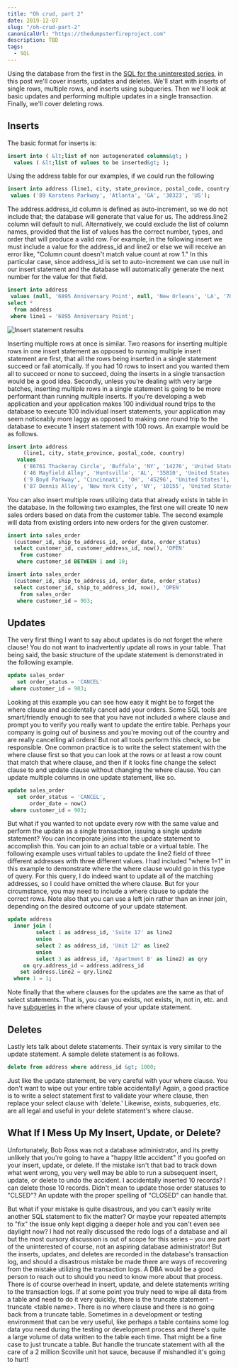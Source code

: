 ```yaml
---
title: "Oh crud, part 2"
date: 2019-12-07
slug: "/oh-crud-part-2"
canonicalUrl: "https://thedumpsterfireproject.com"
description: TBD
tags:
  - SQL
---
```

Using the database from the first in the [SQL for the uninterested series](sql-for-the-uninterested), in this post we'll cover
inserts, updates and deletes.
We'll start with inserts of single rows, multiple rows, and inserts using subqueries. Then we'll look at basic updates and
performing multiple updates in a single transaction. Finally, we'll cover deleting rows.

## Inserts

The basic format for inserts is:
```sql
insert into ( &lt;list of non autogenerated columns&gt; )
  values ( &lt;list of values to be inserted&gt; );
```
Using the address table for our examples, if we could run the following
```sql
insert into address (line1, city, state_province, postal_code, country)
 values ('89 Karstens Parkway', 'Atlanta', 'GA', '30323', 'US');
```
The address.address_id column is defined as auto-increment, so we do not include that; the database will generate that value for
us. The address.line2 column will default to null. Alternatively, we could exclude the list of column names, provided that the
list of values has the correct number, types, and order that will produce a valid row. For example, in the following insert we
must include a value for the address_id and line2 or else we will receive an error like, "Column count doesn't match value count
at row 1." In this particular case, since address_id is set to auto-increment we can use null in our insert statement and the
database will automatically generate the next number for the value for that field.
```sql
insert into address
 values (null, '6895 Anniversary Point', null, 'New Orleans', 'LA', '70116', 'US');
select *
  from address
 where line1 = '6895 Anniversary Point';
```
![Insert statement results](./Screen-Shot-2019-12-07-at-11.04.57-AM.png)

Inserting multiple rows at once is similar. Two reasons for inserting multiple rows in one insert statement as opposed to
running multiple insert statement are first, that all the rows being inserted in a single statement succeed or fail atomically.
If you had 10 rows to insert and you wanted them all to succeed or none to succeed, doing the inserts in a single transaction
would be a good idea. Secondly, unless you're dealing with very large batches, inserting multiple rows in a single statement is
going to be more performant than running multiple inserts. If you're developing a web application and your application makes 100
individual round trips to the database to execute 100 individual insert statements, your application may seem noticeably more
laggy as opposed to making one round trip to the database to execute 1 insert statement with 100 rows. An example would be as
follows.
```sql
insert into address
     (line1, city, state_province, postal_code, country)
   values
     ('86761 Thackeray Circle', 'Buffalo', 'NY', '14276', 'United States'),
     ('46 Mayfield Alley', 'Huntsville', 'AL', '35810', 'United States'),
     ('9 Boyd Parkway', 'Cincinnati', 'OH', '45296', 'United States'),
     ('87 Dennis Alley', 'New York City', 'NY', '10155', 'United States');
```
You can also insert multiple rows utilizing data that already exists in table in the database. In the following two examples,
the first one will create 10 new sales orders based on data from the customer table. The second example will data from existing
orders into new orders for the given customer.
```sql
insert into sales_order
  (customer_id, ship_to_address_id, order_date, order_status)
  select customer_id, customer_address_id, now(), 'OPEN'
    from customer
   where customer_id BETWEEN 1 and 10;

insert into sales_order
  (customer_id, ship_to_address_id, order_date, order_status)
  select customer_id, ship_to_address_id, now(), 'OPEN'
    from sales_order
   where customer_id = 903;
```
## Updates

The very first thing I want to say about updates is do not forget the where clause! You do not want to inadvertently update all
rows in your table. That being said, the basic structure of the update statement is demonstrated in the following example.
```sql
update sales_order
   set order_status = 'CANCEL'
 where customer_id = 903;
```
Looking at this example you can see how easy it might be to forget the where clause and accidentally cancel add your orders.
Some SQL tools are smart/friendly enough to see that you have not included a where clause and prompt you to verify you really
want to update the entire table. Perhaps your company is going out of business and you're moving out of the country and are
really cancelling all orders! But not all tools perform this check, so be responsible. One common practice is to write the
select statement with the where clause first so that you can look at the rows or at least a row count that match that where
clause, and then if it looks fine change the select clause to and update clause without changing the where clause. You can
update multiple columns in one update statement, like so.
```sql
update sales_order
   set order_status = 'CANCEL',
       order_date = now()
 where customer_id = 903;
```
But what if you wanted to not update every row with the same value and perform the update as a single transaction, issuing a
single update statement? You can incorporate joins into the update statement to accomplish this. You can join to an actual
table or a virtual table. The following example uses virtual tables to update the line2 field of three different addresses with
three different values. I had included "where 1=1" in this example to demonstrate where the where clause would go in this type
of query. For this query, I do indeed want to update all of the matching addresses, so I could have omitted the where clause.
But for your circumstance, you may need to include a where clause to update the correct rows. Note also that you can use a left
join rather than an inner join, depending on the desired outcome of your update statement.
```sql
update address
  inner join (
         select 1 as address_id, 'Suite 17' as line2
         union
         select 2 as address_id, 'Unit 12' as line2
         union
         select 3 as address_id, 'Apartment B' as line2) as qry
     on qry.address_id = address.address_id
    set address.line2 = qry.line2
  where 1 = 1; 
```
Note finally that the where clauses for the updates are the same as that of select statements. That is, you can you exists, not
exists, in, not in, etc. and have [subqueries](subqueries) in the where clause of your update statement.

## Deletes

Lastly lets talk about delete statements. Their syntax is very similar to the update statement. A sample delete statement is as
follows.
```sql
delete from address where address_id &gt; 1000;
```
Just like the update statement, be very careful with your where clause. You don't want to wipe out your entire table accidentally!
Again, a good practice is to write a select statement first to validate your where clause, then replace your select clause with
'delete.' Likewise, exists, subqueries, etc. are all legal and useful in your delete statement's where clause.

## What If I Mess Up My Insert, Update, or Delete?

Unfortunately, Bob Ross was not a database administrator, and its pretty unlikely that you're going to have a "happy little
accident" if you goofed on your insert, update, or delete. If the mistake isn't that bad to track down what went wrong, you very
well may be able to run a subsequent insert, update, or delete to undo the accident. I accidentally inserted 10 records? I can
delete those 10 records. Didn't mean to update those order statuses to "CLSED"? An update with the proper spelling of "CLOSED"
can handle that.

But what if your mistake is quite disastrous, and you can't easily write another SQL statement to fix the matter? Or maybe your
repeated attempts to "fix" the issue only kept digging a deeper hole and you can't even see daylight now? I had not really
discussed the redo logs of a database and all but the most cursory discussion is out of scope for this series – you are part of
the uninterested of course, not an aspiring database administrator! But the inserts, updates, and deletes are recorded in the
database's transaction log, and should a disastrous mistake be made there are ways of recovering from the mistake utilizing the
transaction logs. A DBA would be a good person to reach out to should you need to know more about that process. There is of
course overhead in insert, update, and delete statements writing to the transaction logs. If at some point you truly need to
wipe all data from a table and need to do it very quickly, there is the truncate statement – truncate &lt;table name&gt;. There is no
where clause and there is no going back from a truncate table. Sometimes in a development or testing environment that can be
very useful, like perhaps a table contains some log data you need during the testing or development process and there's quite a
large volume of data written to the table each time. That might be a fine case to just truncate a table. But handle the truncate
statement with all the care of a 2 million Scoville unit hot sauce, because if mishandled it's going to hurt!